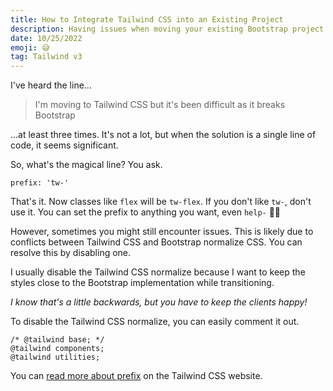 ```yaml
---
title: How to Integrate Tailwind CSS into an Existing Project
description: Having issues when moving your existing Bootstrap project to Tailwind CSS? There might be an easy solution for that.
date: 10/25/2022
emoji: 😅
tag: Tailwind v3
---
```


I've heard the line...

> I'm moving to Tailwind CSS but it's been difficult as it breaks Bootstrap

...at least three times. It's not a lot, but when the solution is a single line of code, it seems significant.

So, what's the magical line? You ask.

```
prefix: 'tw-'
```

That's it. Now classes like `flex` will be `tw-flex`. If you don't like `tw-`, don't use it. You can set the prefix to anything you want, even `help-` 🤷‍♂️

However, sometimes you might still encounter issues. This is likely due to conflicts between Tailwind CSS and Bootstrap normalize CSS. You can resolve this by disabling one.

I usually disable the Tailwind CSS normalize because I want to keep the styles close to the Bootstrap implementation while transitioning.

_I know that's a little backwards, but you have to keep the clients happy!_

To disable the Tailwind CSS normalize, you can easily comment it out.

```
/* @tailwind base; */
@tailwind components;
@tailwind utilities;
```

You can [read more about prefix](https://tailwindcss.com/docs/configuration#prefix) on the Tailwind CSS website.

